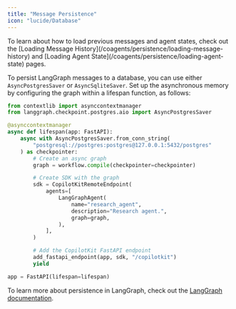 ```yaml
---
title: "Message Persistence"
icon: "lucide/Database"
---
```


<Callout>
  To learn about how to load previous messages and agent states, check out the [Loading Message History](/coagents/persistence/loading-message-history) and [Loading Agent State](/coagents/persistence/loading-agent-state) pages.
</Callout>

To persist LangGraph messages to a database, you can use either `AsyncPostgresSaver` or `AsyncSqliteSaver`. Set up the asynchronous memory by configuring the graph within a lifespan function, as follows:

```python
from contextlib import asynccontextmanager
from langgraph.checkpoint.postgres.aio import AsyncPostgresSaver

@asynccontextmanager
async def lifespan(app: FastAPI):
    async with AsyncPostgresSaver.from_conn_string(
        "postgresql://postgres:postgres@127.0.0.1:5432/postgres"
    ) as checkpointer:
        # Create an async graph
        graph = workflow.compile(checkpointer=checkpointer)

        # Create SDK with the graph
        sdk = CopilotKitRemoteEndpoint(
            agents=[
                LangGraphAgent(
                    name="research_agent",
                    description="Research agent.",
                    graph=graph,
                ),
            ],
        )

        # Add the CopilotKit FastAPI endpoint
        add_fastapi_endpoint(app, sdk, "/copilotkit")
        yield

app = FastAPI(lifespan=lifespan)
```

To learn more about persistence in LangGraph, check out the [LangGraph documentation](https://langchain-ai.github.io/langgraph/how-tos/#persistence).